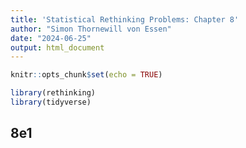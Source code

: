 ```yaml
---
title: 'Statistical Rethinking Problems: Chapter 8'
author: "Simon Thornewill von Essen"
date: "2024-06-25"
output: html_document
---
```


```r
knitr::opts_chunk$set(echo = TRUE)

library(rethinking)
library(tidyverse)
```

## 8e1

